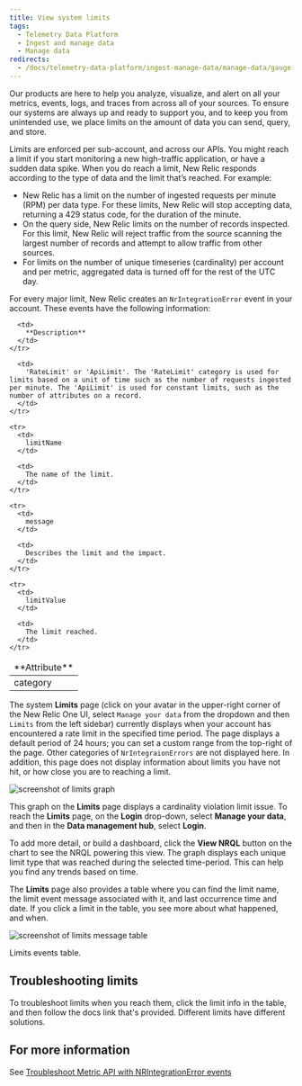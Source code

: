 ```yaml
---
title: View system limits
tags:
  - Telemetry Data Platform
  - Ingest and manage data
  - Manage data
redirects:
  - /docs/telemetry-data-platform/ingest-manage-data/manage-data/gauge-your-data-usage
---
```


Our products are here to help you analyze, visualize, and alert on all your metrics, events, logs, and traces from across all of your sources. To ensure our systems are always up and ready to support you, and to keep you from unintended use, we place limits on the amount of data you can send, query, and store.

Limits are enforced per sub-account, and across our APIs. You might reach a limit if you start monitoring a new high-traffic application, or have a sudden data spike. When you do reach a limit, New Relic responds according to the type of data and the limit that’s reached. For example:

* New Relic has a limit on the number of ingested requests per minute (RPM) per data type. For these limits, New Relic will stop accepting data, returning a 429 status code, for the duration of the minute.
* On the query side, New Relic limits on the number of records inspected. For this limit, New Relic will reject traffic from the source scanning the largest number of records and attempt to allow traffic from other sources.
* For limits on the number of unique timeseries (cardinality) per account and per metric, aggregated data is turned off for the rest of the UTC day.

For every major limit, New Relic creates an `NrIntegrationError` event in your account. These events have the following information:

<table>
  <thead>
    <tr>
      <td>
        **Attribute**
      </td>

      <td>
        **Description**
      </td>
    </tr>
  </thead>

  <tbody>
    <tr>
      <td>
        category
      </td>

      <td>
        'RateLimit' or 'ApiLimit'. The 'RateLimit' category is used for limits based on a unit of time such as the number of requests ingested per minute. The 'ApiLimit' is used for constant limits, such as the number of attributes on a record.
      </td>
    </tr>

    <tr>
      <td>
        limitName
      </td>

      <td>
        The name of the limit.
      </td>
    </tr>

    <tr>
      <td>
        message
      </td>

      <td>
        Describes the limit and the impact.
      </td>
    </tr>

    <tr>
      <td>
        limitValue
      </td>

      <td>
        The limit reached.
      </td>
    </tr>
  </tbody>
</table>

The system **Limits** page (click on your avatar in the upper-right corner of the New Relic One UI, select `Manage your data` from the dropdown and then `Limits` from the left sidebar) currently displays when your account has encountered a rate limit in the specified time period. The page displays a default period of 24 hours; you can set a custom range from the top-right of the page. Other categories of `NrIntegraionErrors` are not displayed here. In addition, this page does not display information about limits you have not hit, or how close you are to reaching a limit.

![screenshot of limits graph](./images/limits-graph.png "limits-graph.png")

This graph on the **Limits** page displays a cardinality violation limit issue. To reach the **Limits** page, on the **Login** drop-down, select **Manage your data**, and then in the **Data management hub**, select **Login**.

To add more detail, or build a dashboard, click the **View NRQL** button on the chart to see the NRQL powering this view. The graph displays each unique limit type that was reached during the selected time-period. This can help you find any trends based on time.

The **Limits** page also provides a table where you can find the limit name, the limit event message associated with it, and last occurrence time and date. If you click a limit in the table, you see more about what happened, and when.

![screenshot of limits message table](./images/limits-table.png "limits-table.png")

Limits events table.

## Troubleshooting limits

To troubleshoot limits when you reach them, click the limit info in the table, and then follow the docs link that's provided. Different limits have different solutions.

## For more information

See [Troubleshoot Metric API with NRIntegrationError events](/docs/telemetry-data-platform/get-data/apis/troubleshoot-nrintegrationerror-events)
